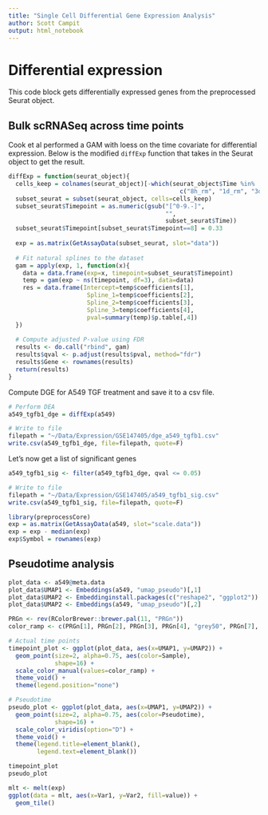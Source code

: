 ```yaml
---
title: "Single Cell Differential Gene Expression Analysis"
author: Scott Campit
output: html_notebook
---
```


# Differential expression
This code block gets differentially expressed genes from the preprocessed Seurat object.

## Bulk scRNASeq across time points

Cook et al performed a GAM with loess on the time covariate for differential expression. Below is the modified `diffExp` function that takes in the Seurat object to get the result.

```r
diffExp = function(seurat_object){
  cells_keep = colnames(seurat_object)[-which(seurat_object$Time %in% 
                                                c("8h_rm", "1d_rm", "3d_rm"))]
  subset_seurat = subset(seurat_object, cells=cells_keep)
  subset_seurat$Timepoint = as.numeric(gsub("[^0-9.-]", 
                                            "", 
                                            subset_seurat$Time))
  subset_seurat$Timepoint[subset_seurat$Timepoint==8] = 0.33 
  
  exp = as.matrix(GetAssayData(subset_seurat, slot="data")) 
  
  # Fit natural splines to the dataset
  gam = apply(exp, 1, function(x){
    data = data.frame(exp=x, timepoint=subset_seurat$Timepoint)
    temp = gam(exp ~ ns(timepoint, df=3), data=data)
    res = data.frame(Intercept=temp$coefficients[1],
                      Spline_1=temp$coefficients[2],
                      Spline_2=temp$coefficients[3],
                      Spline_3=temp$coefficients[4],
                      pval=summary(temp)$p.table[,4])
  })
  
  # Compute adjusted P-value using FDR
  results <- do.call("rbind", gam)
  results$qval <- p.adjust(results$pval, method="fdr")
  results$Gene <- rownames(results)
  return(results)
}
```

Compute DGE for A549 TGF treatment and save it to a csv file.
```r
# Perform DEA
a549_tgfb1_dge = diffExp(a549)

# Write to file
filepath = "~/Data/Expression/GSE147405/dge_a549_tgfb1.csv"
write.csv(a549_tgfb1_dge, file=filepath, quote=F)

```

Let's now get a list of significant genes

```r
a549_tgfb1_sig <- filter(a549_tgfb1_dge, qval <= 0.05)

# Write to file
filepath = "~/Data/Expression/GSE147405/a549_tgfb1_sig.csv"
write.csv(a549_tgfb1_sig, file=filepath, quote=F)

```


```r
library(preprocessCore)
exp = as.matrix(GetAssayData(a549, slot="scale.data"))
exp = exp - median(exp)
exp$Symbol = rownames(exp)
```
## Pseudotime analysis

```r
plot_data <- a549@meta.data
plot_data$UMAP1 <- Embeddings(a549, "umap_pseudo")[,1]
plot_data$UMAP2 <- Embeddinginstall.packages(c("reshape2", "ggplot2"))
plot_data$UMAP2 <- Embeddings(a549, "umap_pseudo")[,2]

```

```r
PRGn <- rev(RColorBrewer::brewer.pal(11, "PRGn"))
color_ramp <- c(PRGn[1], PRGn[2], PRGn[3], PRGn[4], "grey50", PRGn[7], PRGn[8], PRGn[9])
```


```r
# Actual time points
timepoint_plot <- ggplot(plot_data, aes(x=UMAP1, y=UMAP2)) +
  geom_point(size=2, alpha=0.75, aes(color=Sample),
             shape=16) +
  scale_color_manual(values=color_ramp) +
  theme_void() +
  theme(legend.position="none")

# Pseudotime
pseudo_plot <- ggplot(plot_data, aes(x=UMAP1, y=UMAP2)) +
  geom_point(size=2, alpha=0.75, aes(color=Pseudotime),
             shape=16) +
  scale_color_viridis(option="D") +
  theme_void() +
  theme(legend.title=element_blank(),
        legend.text=element_blank())
```

```r
timepoint_plot
pseudo_plot
```

```r
mlt <- melt(exp)
ggplot(data = mlt, aes(x=Var1, y=Var2, fill=value)) + 
  geom_tile()
```